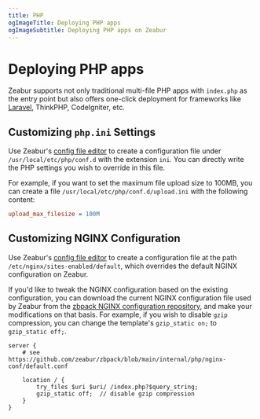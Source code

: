 ```yaml
---
title: PHP
ogImageTitle: Deploying PHP apps
ogImageSubtitle: Deploying PHP apps on Zeabur
---
```


# Deploying PHP apps

Zeabur supports not only traditional multi-file PHP apps with `index.php` as the entry point but also offers one-click deployment for frameworks like [Laravel](./php/laravel), ThinkPHP, CodeIgniter, etc.

## Customizing `php.ini` Settings

Use Zeabur's [config file editor](/deploy/config-edit) to create a configuration file under `/usr/local/etc/php/conf.d` with the extension `ini`. You can directly write the PHP settings you wish to override in this file.

For example, if you want to set the maximum file upload size to 100MB, you can create a file `/usr/local/etc/php/conf.d/upload.ini` with the following content:

```ini
upload_max_filesize = 100M
```

## Customizing NGINX Configuration

Use Zeabur's [config file editor](/deploy/config-edit) to create a configuration file at the path `/etc/nginx/sites-enabled/default`, which overrides the default NGINX configuration on Zeabur.

If you'd like to tweak the NGINX configuration based on the existing configuration, you can download the current NGINX configuration file used by Zeabur from the [zbpack NGINX configuration repository](https://github.com/zeabur/zbpack/blob/main/internal/php/nginx-conf/default.conf), and make your modifications on that basis. For example, if you wish to disable `gzip` compression, you can change the template's `gzip_static on;` to `gzip_static off;`.

```
server {
    # see https://github.com/zeabur/zbpack/blob/main/internal/php/nginx-conf/default.conf

    location / {
        try_files $uri $uri/ /index.php?$query_string;
        gzip_static off;  // disable gzip compression
	}
}
```
